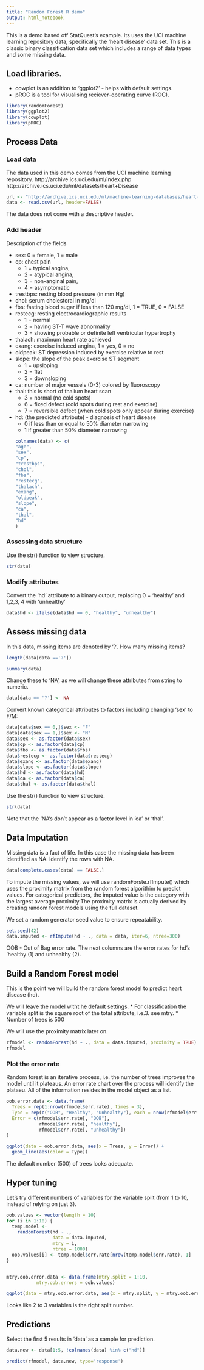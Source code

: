 ```yaml
---
title: "Random Forest R demo"
output: html_notebook
---
```


This is a demo based off StatQuest's example. Its uses the UCI machine learning repository data, specifically the 'heart disease' data set. This is a classic binary classification data set which includes a range of data types and some missing data.

## Load libraries.

* cowplot is an addition to 'ggplot2' - helps with default settings.
* pROC is a tool for visualising reciever-operating curve (ROC).
```r
library(randomForest)
library(ggplot2)
library(cowplot)
library(pROC)
```

## Process Data
### Load data

The data used in this demo comes from the UCI machine learning repository.
http://archive.ics.uci.edu/ml/index.php
http://archive.ics.uci.edu/ml/datasets/heart+Disease
```r
url <- "http://archive.ics.uci.edu/ml/machine-learning-databases/heart-disease/processed.cleveland.data"
data <- read.csv(url, header=FALSE)
```

The data does not come with a descriptive header.

### Add header

Description of the fields

* sex: 0 = female, 1 = male
* cp: chest pain 
  + 1 = typical angina, 
  + 2 = atypical angina, 
  + 3 = non-anginal pain, 
  + 4 = asymptomatic
* trestbps: resting blood pressure (in mm Hg)
* chol: serum cholestoral in mg/dl
* fbs: fasting blood sugar if less than 120 mg/dl, 1 = TRUE, 0 = FALSE
* restecg: resting electrocardiographic results
  + 1 = normal
  + 2 = having ST-T wave abnormality
  + 3 = showing probable or definite left ventricular hypertrophy
* thalach: maximum heart rate achieved
* exang: exercise induced angina, 1 = yes, 0 = no
* oldpeak: ST depression induced by exercise relative to rest
* slope: the slope of the peak exercise ST segment 
  + 1 = upsloping 
  + 2 = flat 
  + 3 = downsloping 
* ca: number of major vessels (0-3) colored by fluoroscopy
* thal: this is short of thalium heart scan
  + 3 = normal (no cold spots)
  + 6 = fixed defect (cold spots during rest and exercise)
  + 7 = reversible defect (when cold spots only appear during exercise)
* hd: (the predicted attribute) - diagnosis of heart disease 
  + 0 if less than or equal to 50% diameter narrowing
  + 1 if greater than 50% diameter narrowing
```r
colnames(data) <- c(
  "age",
  "sex",
  "cp",
  "trestbps",
  "chol",
  "fbs",
  "restecg",
  "thalach",
  "exang",
  "oldpeak",
  "slope",
  "ca",
  "thal",
  "hd"
)
```

### Assessing data structure
Use the str() function to view structure.
```r
str(data)
```

### Modify attributes
Convert the 'hd' attribute to a binary output, replacing 0 = 'healthy' and 1,2,3, 4 with 'unhealthy'
```r
data$hd <- ifelse(data$hd == 0, "healthy", "unhealthy")

```

## Assess missing data
In this data, missing items are denoted by '?'. How many missing items?
```r
length(data[data =='?'])
```
```r
summary(data)
```

 Change these to 'NA', as we will change these attributes from string to numeric.
```r
data[data == '?'] <- NA
```

Convert known categorical attributes to factors including changing 'sex' to F/M:
```r
data[data$sex == 0,]$sex <- "F"
data[data$sex == 1,]$sex <- "M"
data$sex <- as.factor(data$sex)
data$cp <- as.factor(data$cp)
data$fbs <- as.factor(data$fbs)
data$restecg <- as.factor(data$restecg)
data$exang <- as.factor(data$exang)
data$slope <- as.factor(data$slope)
data$hd <- as.factor(data$hd)
data$ca <- as.factor(data$ca)
data$thal <- as.factor(data$thal)
```

Use the str() function to view structure.
```r
str(data)
```
Note that the 'NA's don't appear as a factor level in 'ca' or 'thal'.

## Data Imputation

Missing data is a fact of life. In this case the missing data has been identified as NA. Identify the rows with NA.
```r
data[complete.cases(data) == FALSE,]
```
To impute the missing values, we will use randomForste.rfImpute() which uses the proximity matrix from the random forest algorithim to predict values. For categorical predictors, the imputed value is the category with the largest average proximity.The proximity matrix is actually derived by creating random forest models using the full dataset.

We set a random generator seed value to ensure repeatability.
```r
set.seed(42)
data.imputed <- rfImpute(hd ~ ., data = data, iter=6, ntree=300)
```
OOB - Out of Bag error rate. The next columns are the error rates for hd's 'healthy (1) and unhealthy (2).

## Build a Random Forest model

This is the point we will build the random forest model to predict heart disease (hd).

We will leave the model witht he default settings. 
* For classification the variable split is the square root of the total attribute, i.e.3. see mtry.
* Number of trees is 500


We will use the proximity matrix later on.
```r
rfmodel <- randomForest(hd ~ ., data = data.imputed, proximity = TRUE)
rfmodel
```

### Plot the error rate

Random forest is an iterative process, i.e. the number of trees improves the model until it plateaus. An error rate chart over the process will identify the plataeu. All of the information resides in the model object as a list.

```r
oob.error.data <- data.frame(
  Trees = rep(1:nrow(rfmodel$err.rate), times = 3),
  Type = rep(c("OOB", "Healthy", "Unhealthy"), each = nrow(rfmodel$err.rate)),
  Error = c(rfmodel$err.rate[, "OOB"],
            rfmodel$err.rate[, "healthy"],
            rfmodel$err.rate[, "unhealthy"])
)

ggplot(data = oob.error.data, aes(x = Trees, y = Error)) +
  geom_line(aes(color = Type))
```
The default number (500) of trees looks adequate.

## Hyper tuning

Let's try different numbers of variables for the variable split (from 1 to 10, instead of relying on just 3).
```r
oob.values <- vector(length = 10)
for (i in 1:10) {
  temp.model <-
    randomForest(hd ~ .,
                 data = data.imputed,
                 mtry = i,
                 ntree = 1000)
  oob.values[i] <- temp.model$err.rate[nrow(temp.model$err.rate), 1]
}


mtry.oob.error.data <- data.frame(mtry.split = 1:10,
           mtry.oob.errors = oob.values)
```

```r
ggplot(data = mtry.oob.error.data, aes(x = mtry.split, y = mtry.oob.errors)) + geom_point()

```
Looks like 2 to 3 variables is the right split number.

## Predictions

Select the first 5 results in 'data' as a sample for prediction.
```r
data.new <- data[1:5, !colnames(data) %in% c("hd")]

predict(rfmodel, data.new, type='response')

```
